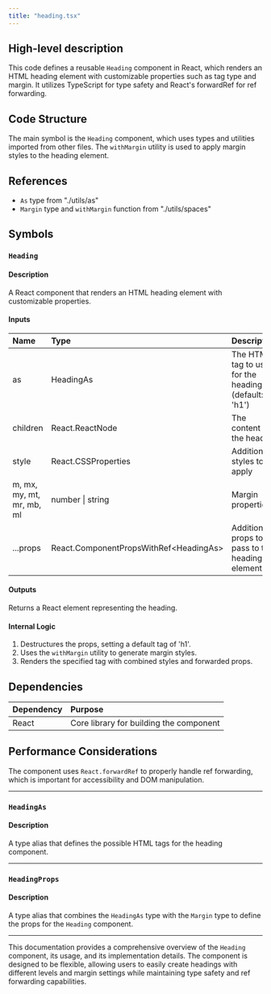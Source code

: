 ```yaml
---
title: "heading.tsx"
---
```


## High-level description
This code defines a reusable `Heading` component in React, which renders an HTML heading element with customizable properties such as tag type and margin. It utilizes TypeScript for type safety and React's forwardRef for ref forwarding.

## Code Structure
The main symbol is the `Heading` component, which uses types and utilities imported from other files. The `withMargin` utility is used to apply margin styles to the heading element.

## References
- `As` type from "./utils/as"
- `Margin` type and `withMargin` function from "./utils/spaces"

## Symbols

### `Heading`
#### Description
A React component that renders an HTML heading element with customizable properties.

#### Inputs
| Name | Type | Description |
|:-----|:-----|:------------|
| as | HeadingAs | The HTML tag to use for the heading (default: 'h1') |
| children | React.ReactNode | The content of the heading |
| style | React.CSSProperties | Additional styles to apply |
| m, mx, my, mt, mr, mb, ml | number \| string | Margin properties |
| ...props | React.ComponentPropsWithRef&lt;HeadingAs&gt; | Additional props to pass to the heading element |

#### Outputs
Returns a React element representing the heading.

#### Internal Logic
1. Destructures the props, setting a default tag of 'h1'.
2. Uses the `withMargin` utility to generate margin styles.
3. Renders the specified tag with combined styles and forwarded props.

## Dependencies
| Dependency | Purpose |
|:-----------|:--------|
| React | Core library for building the component |

## Performance Considerations
The component uses `React.forwardRef` to properly handle ref forwarding, which is important for accessibility and DOM manipulation.

___

### `HeadingAs`
#### Description
A type alias that defines the possible HTML tags for the heading component.

___

### `HeadingProps`
#### Description
A type alias that combines the `HeadingAs` type with the `Margin` type to define the props for the `Heading` component.

___

This documentation provides a comprehensive overview of the `Heading` component, its usage, and its implementation details. The component is designed to be flexible, allowing users to easily create headings with different levels and margin settings while maintaining type safety and ref forwarding capabilities.